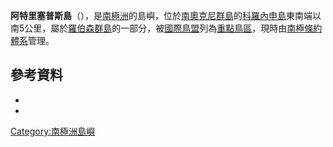 {{Coord|60|47|S|45|9|W|source:GNIS|display=title}}

'''阿特里塞普斯島'''（{{lang-en|Atriceps Island}}），是[[南極洲|南極洲]]的島嶼，位於[[南奧克尼群島|南奧克尼群島]]的[[科羅內申島|科羅內申島]]東南端以南5公里，屬於[[羅伯森群島|羅伯森群島]]的一部分，被[[國際鳥盟|國際鳥盟]]列為[[重點鳥區|重點鳥區]]，現時由[[南極條約體系|南極條約體系]]管理。

==參考資料==
*{{cite web |url= http://www.birdlife.org |title= Atriceps Island, Robertson Islands |accessdate= 2012-12-09 |work= BirdLife data zone: Important Bird Areas |first=  |last=  |publisher= BirdLife International |date= 2012 |archive-date= 2007-07-10 |archive-url= https://www.webcitation.org/5QE8rvIqH?url=http://www.birdlife.org/ |dead-url= no }}
* {{usgs-gazetteer|id=703}}

{{Antarctica-geo-stub}}
[[Category:南極洲島嶼|Category:南極洲島嶼]]
